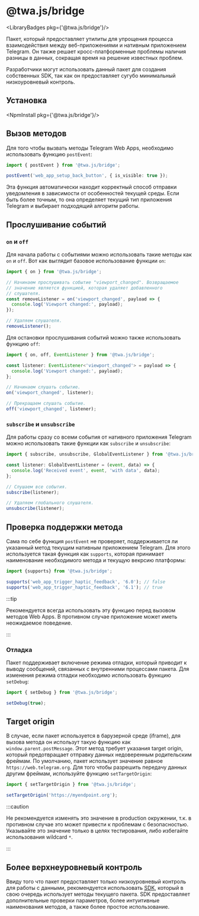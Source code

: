# @twa.js/bridge

<LibraryBadges pkg={'@twa.js/bridge'}/>

Пакет, который предоставляет утилиты для упрощения процесса взаимодействия между веб-приложениями и нативным приложением Telegram. Он также решает кросс-платформенные проблемы наличия разницы в данных, сокращая время на решение известных проблем.

Разработчики могут использовать данный пакет для создания собственных SDK, так как он предоставляет сугубо минимальный низкоуровневый контроль.

## Установка

<NpmInstall pkg={'@twa.js/bridge'}/>

## Вызов методов

Для того чтобы вызвать методы Telegram Web Apps, необходимо использовать функцию `postEvent`:

```typescript
import { postEvent } from '@twa.js/bridge';

postEvent('web_app_setup_back_button', { is_visible: true });
```

Эта функция автоматически находит корректный способ отправки уведомления в зависимости от особенностей текущей среды. Если быть более точным, то она определяет текущий тип приложения Telegram и выбирает подходящий алгоритм работы.

## Прослушивание событий

### `on` и `off`

Для начала работы с событиями можно использовать такие методы как `on` и `off`. Вот как выглядит базовое использование функции `on`:

```typescript
import { on } from '@twa.js/bridge';

// Начинаем прослушивать событие "viewport_changed". Возвращаемое
// значение является функцией, которая удаляет добавленного
// слушателя.
const removeListener = on('viewport_changed', payload => {
  console.log('Viewport changed:', payload);
});

// Удаляем слушателя.
removeListener();
```

Для остановки прослушивания событий можно также использовать функцию `off`:

```typescript
import { on, off, EventListener } from '@twa.js/bridge';

const listener: EventListener<'viewport_changed'> = payload => {
  console.log('Viewport changed:', payload);
};

// Начинаем слушать событие.
on('viewport_changed', listener);

// Прекращаем слушать событие.
off('viewport_changed', listener);
```

### `subscribe` и `unsubscribe`

Для работы сразу со всеми события от нативного приложения Telegram можно использовать такие функции как `subscribe` и `unsubscribe`:

```typescript
import { subscribe, unsubscribe, GlobalEventListener } from '@twa.js/bridge';

const listener: GlobalEventListener = (event, data) => {
  console.log('Received event', event, 'with data', data);
};

// Слушаем все события.
subscribe(listener);

// Удаляем глобального слушателя.
unsubscribe(listener);
```

## Проверка поддержки метода

Сама по себе функция `postEvent` не проверяет, поддерживается ли указанный метод текущим нативным приложением Telegram. Для этого используется такая функция как `supports`, которая принимает наименование необходимого метода и текущую векрсию платформы:

```typescript
import {supports} from '@twa.js/bridge';

supports('web_app_trigger_haptic_feedback', '6.0'); // false
supports('web_app_trigger_haptic_feedback', '6.1'); // true
```

:::tip

Рекомендуется всегда использовать эту функцию перед вызовом методов Web Apps. В противном случае приложение может иметь неожидаемое поведение.

:::

### Отладка

Пакет поддерживает включение режима отладки, который приводит к выводу сообщений, связанных с внутренними процессами пакета. Для изменения режима отладки необходимо использовать функцию `setDebug`:

```typescript
import { setDebug } from '@twa.js/bridge';

setDebug(true);
```

## Target origin

В случае, если пакет используется в барузерной среде (iframe), для вызова метода он использут такую функцию как `window.parent.postMessage`. Этот метод требует указания target origin, который предотвращает отправку данных недоверенным родительским фреймам. По умолчанию, пакет использует значение равное `https://web.telegram.org`. Для того чтобы разрешить передачу данных другим фреймам, используйте функцию `setTargetOrigin`:

```typescript
import { setTargetOrigin } from '@twa.js/bridge';

setTargetOrigin('https://myendpoint.org');
```

:::caution

Не рекомендуется изменять это значение в production окружении, т.к. в противном случае это может привести к проблемам с безопасностью. Указывайте это значение только в целях тестирования, либо избегайте использования wildcard `*`.

:::

## Более верхнеуровневый контроль

Ввиду того что пакет предоставляет только низкоуровневый контроль для работы с данными, рекомендуется использовать [SDK](twa-js-sdk/about), который в свою очередь использует методы текущего пакета. SDK предоставляет дополнительные проверки параметров, более интуитивные наименования методов, а также более простое использование.
